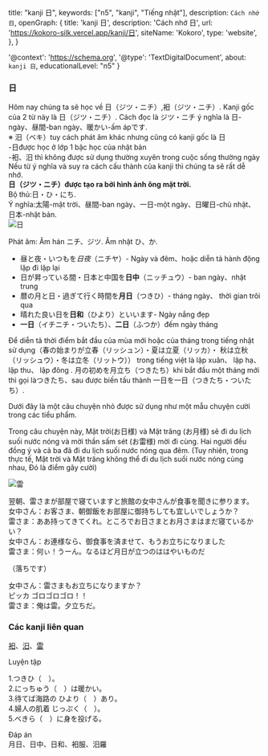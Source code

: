   title: "kanji 日",
  keywords: ["n5", "kanji", "Tiếng nhật"],
  description: `Cách nhớ 日`,
  openGraph: {
    title: 'kanji 日',
    description: 'Cách nhớ 日',
    url: 'https://kokoro-silk.vercel.app/kanji/日',
    siteName: 'Kokoro',
    type: 'website',
  },
}

  '@context': 'https://schema.org',
  '@type': 'TextDigitalDocument',
  about: `kanji 日`,
  educationalLevel: "n5"
}

### 日
Hôm nay chúng ta sẽ học về 日（ジツ・ニチ）,衵（ジツ・ニチ）. Kanji gốc của 2 từ này là 日（ジツ・ニチ）.
Cách đọc là ジツ・ニチ ý nghĩa là 日-ngày、昼間-ban ngày、暖かい-ấm ápです.<br/>
※ 汨（ベキ）tuy cách phát âm khác nhưng cũng có kanji gốc là 日<br/>
-日được học ở lớp 1 bậc học của nhật bản<br/>
-衵、汨 thì không được sử dụng thường xuyên trong cuộc sống thường ngày<br/>
Nếu từ ý nghĩa và suy ra cách cấu thành của kanji thì chúng ta sẽ rất dễ nhớ.<br/>
**日（ジツ・ニチ）được tạo ra bởi hình ảnh ông mặt trời.** <br/>
Bộ thủ:日・ひ・にち.<br/>
Ý nghĩa:太陽-mặt trời、昼間-ban ngày、一日-một ngày、日曜日-chủ nhật、日本-nhật bản.<br/>
![日](/kanji/photo.jpg)

Phát âm: Âm hán ニチ、ジツ. Âm nhật ひ、か.<br/>
- 昼と夜・いつもを*日夜*（ニチヤ）- Ngày và đêm、hoặc diễn tả hành động lặp đi lặp lại
- 日が昇っている間・日本と中国を**日中**（ニッチュウ）- ban ngày、nhật trung
- 暦の月と日・過ぎて行く時間を**月日**（つきひ）- tháng ngày、 thời gian trôi qua
- 晴れた良い日を**日和**（ひより）といいます- Ngày nắng đẹp
- **一日**（イチニチ・ついたち）、**二日**（ふつか）đếm ngày tháng

Để diễn tả thời điểm bắt đầu của mùa mới hoặc của tháng trong tiếng nhật sử dụng（春の始まりが立春（リッシュン）・夏は立夏（リッカ）・
秋は立秋（リッシュウ）・冬は立冬（リットウ）） trong tiếng việt là lập xuân、 lập hạ、lập thu、 lập đông . 
月の初めを月立ち（つきたち）khi bắt đầu một tháng mới thì gọi làつきたち、sau được biến tấu thành 一日を一日（つきたち・ついたち）.

Dưới đây là một câu chuyện nhỏ được sử dụng như một mẫu chuyện cười trong các tiểu phẩm.

Trong câu chuyện này, Mặt trời(お日様) và Mặt trăng (お月様) sẽ đi du lịch suối nước nóng và mời 
thần sấm sét (お雷様) mời đi cùng. Hai người đều đồng ý và cả ba đã đi du lịch suối nước nóng qua đêm. 
(Tuy nhiên, trong thực tế, Mặt trời và Mặt trăng không thể đi du lịch suối nước nóng cùng nhau, 
Đó là điểm gây cười)

![雷](/kanji/photo_4.jpg)

翌朝、雷さまが部屋で寝ていますと旅館の女中さんが食事を聞きに参ります。<br/>
女中さん：お客さま、朝御飯をお部屋に御持ちしても宜しいでしょうか？<br/>
雷さま：ああ持ってきてくれ。ところでお日さまとお月さまはまだ寝ているかい？<br/>
女中さん：お連様なら、御食事を済ませて、もうお立ちになりました<br/>
雷さま：何ぃ！うーん。なるほど月日が立つのははやいものだ<br/>

（落ちです）

女中さん：雷さまもお立ちになりますか？<br/>
ピッカ ゴロゴロゴロ！！<br/>
雷さま：俺は雷。夕立ちだ。<br/>

### Các kanji liên quan
[衵](/page/kanji/衵)、[汨](/page/kanji/汨)、[雷](/page/kanji/雷)

Luyện tập

1.つきひ（　）。<br/>
2.にっちゅう（　）は暖かい。<br/>
3.待てば海路の ひより（　）あり。<br/>
4.婦人の肌着 じっぷく（　）。<br/>
5.べきら（　）に身を投げる。<br/>

Đáp án<br/>
月日、日中、日和、衵服、汨羅
